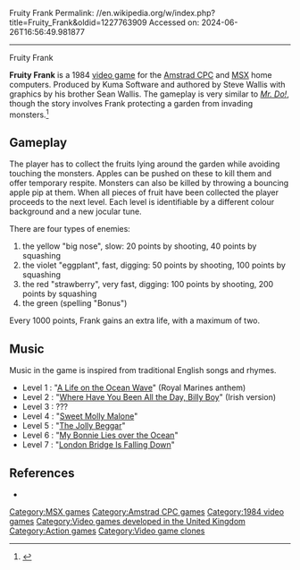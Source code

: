 Fruity Frank
Permalink: //en.wikipedia.org/w/index.php?title=Fruity_Frank&oldid=1227763909
Accessed on: 2024-06-26T16:56:49.981877



------
Fruity Frank
{{More citations needed|date=January 2021}}

{{Infobox video game
|title          =Fruity Frank
|collapsible    =
|state          =
|image = Fruity frank uk.jpg
|caption        =
|developer      =
|publisher      =Kuma Computers
|series         =
|engine         =
|released       ={{Video game release|EU|1984}}
|genre          =
|modes          =[[Single-player video game|Single-player]]
|platforms      =[[Amstrad CPC]], [[MSX]]
|programmer = Steve Wallis
|artist = Sean Wallis
}}
'''Fruity Frank''' is a 1984 [[video game]] for the [[Amstrad CPC]] and [[MSX]] home computers. Produced by Kuma Software and authored by Steve Wallis with graphics by his brother Sean Wallis. The gameplay is very similar to ''[[Mr. Do!]]'', though the story involves Frank protecting a garden from invading monsters.<ref>{{Cite web|url=https://www.mobygames.com/game/fruity-frank|title=Fruity Frank for Amstrad CPC (1984)|website=MobyGames|access-date=2019-12-30}}</ref>

== Gameplay ==
The player has to collect the fruits lying around the garden while avoiding touching the monsters. Apples can be pushed on these to kill them and offer temporary respite. Monsters can also be killed by throwing a bouncing apple pip at them. When all pieces of fruit have been collected the player proceeds to the next level. Each level is identifiable by a different colour background and a new jocular tune.

There are four types of enemies:

#the yellow "big nose", slow: 20 points by shooting, 40 points by squashing
#the violet "eggplant", fast, digging: 50 points by shooting, 100 points by squashing
#the red "strawberry", very fast, digging: 100 points by shooting, 200 points by squashing
#the green (spelling "Bonus")

Every 1000 points, Frank gains an extra life, with a maximum of two.

== Music ==
Music in the game is inspired from traditional English songs and rhymes.
 
*Level 1 : "[[A Life on the Ocean Wave]]" (Royal Marines anthem)
*Level 2 : "[[Billy Boy|Where Have You Been All the Day, Billy Boy]]" (Irish version)
*Level 3 : ???
*Level 4 : "[[Molly Malone|Sweet Molly Malone]]"
*Level 5 : "[[The Jolly Beggar]]"
*Level 6 : "[[My Bonnie Lies over the Ocean]]"
*Level 7 : "[[London Bridge Is Falling Down]]"

==References==
{{reflist}}
*

[[Category:MSX games]]
[[Category:Amstrad CPC games]]
[[Category:1984 video games]]
[[Category:Video games developed in the United Kingdom]]
[[Category:Action games]]
[[Category:Video game clones]]